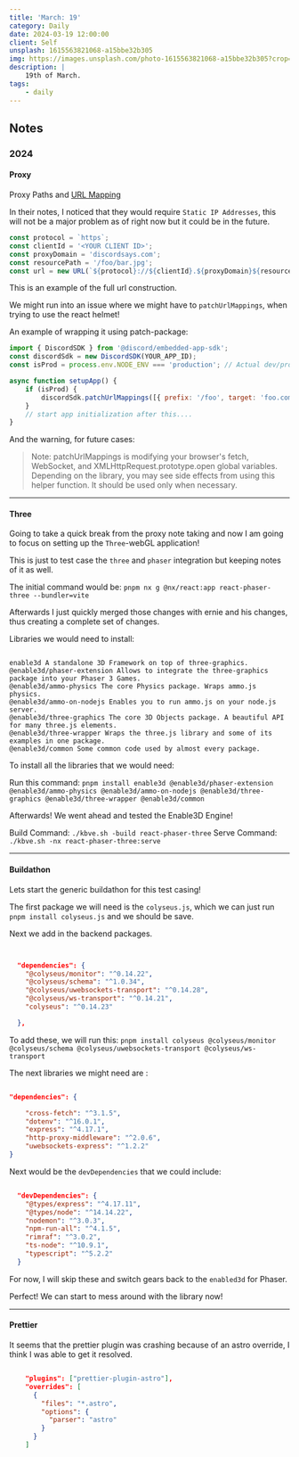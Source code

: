 ```yaml
---
title: 'March: 19'
category: Daily
date: 2024-03-19 12:00:00
client: Self
unsplash: 1615563821068-a15bbe32b305
img: https://images.unsplash.com/photo-1615563821068-a15bbe32b305?crop=entropy&cs=srgb&fm=jpg&ixid=MnwzNjM5Nzd8MHwxfHJhbmRvbXx8fHx8fHx8fDE2ODE3NDg2ODY&ixlib=rb-4.0.3&q=85
description: |
    19th of March.
tags:
    - daily
---
```



<MDXJS>

## Notes

</MDXJS>

<MDXJS>

### 2024

<MDXJS>

#### Proxy

Proxy Paths and [URL Mapping](https://discord.com/developers/docs/activities/development-guides#url-mapping)

In their notes, I noticed that they would require `Static IP Addresses`, this will not be a major problem as of right now but it could be in the future.

```js
const protocol = `https`;
const clientId = '<YOUR CLIENT ID>';
const proxyDomain = 'discordsays.com';
const resourcePath = '/foo/bar.jpg';
const url = new URL(`${protocol}://${clientId}.${proxyDomain}${resourcePath}`);
```

This is an example of the full url construction.

We might run into an issue where we might have to `patchUrlMappings`, when trying to use the react helmet!

An example of wrapping it using patch-package:

```js
import { DiscordSDK } from '@discord/embedded-app-sdk';
const discordSdk = new DiscordSDK(YOUR_APP_ID);
const isProd = process.env.NODE_ENV === 'production'; // Actual dev/prod env check may vary for you

async function setupApp() {
	if (isProd) {
		discordSdk.patchUrlMappings([{ prefix: '/foo', target: 'foo.com' }]);
	}
	// start app initialization after this....
}
```

And the warning, for future cases:

> Note:
> patchUrlMappings is modifying your browser's fetch, WebSocket, and XMLHttpRequest.prototype.open global variables. Depending on the library, you may see side effects from using this helper function. It should be used only when necessary.

</MDXJS>

---

<MDXJS>

#### Three

Going to take a quick break from the proxy note taking and now I am going to focus on setting up the `Three`-webGL application!

This is just to test case the `three` and `phaser` integration but keeping notes of it as well.

The initial command would be: `pnpm nx g @nx/react:app react-phaser-three --bundler=vite`

Afterwards I just quickly merged those changes with ernie and his changes, thus creating a complete set of changes.

Libraries we would need to install:

```

enable3d A standalone 3D Framework on top of three-graphics.
@enable3d/phaser-extension Allows to integrate the three-graphics package into your Phaser 3 Games.
@enable3d/ammo-physics The core Physics package. Wraps ammo.js physics.
@enable3d/ammo-on-nodejs Enables you to run ammo.js on your node.js server.
@enable3d/three-graphics The core 3D Objects package. A beautiful API for many three.js elements.
@enable3d/three-wrapper Wraps the three.js library and some of its examples in one package.
@enable3d/common Some common code used by almost every package.

```

To install all the libraries that we would need:

Run this command: `pnpm install enable3d @enable3d/phaser-extension @enable3d/ammo-physics @enable3d/ammo-on-nodejs @enable3d/three-graphics @enable3d/three-wrapper @enable3d/common`

Afterwards! We went ahead and tested the Enable3D Engine!

Build Command: `./kbve.sh -build react-phaser-three`
Serve Command: `./kbve.sh -nx react-phaser-three:serve`

</MDXJS>

---

<MDXJS>

#### Buildathon

Lets start the generic buildathon for this test casing!

The first package we will need is the `colyseus.js`, which we can just run `pnpm install colyseus.js` and we should be save.

Next we add in the backend packages.

```json


  "dependencies": {
    "@colyseus/monitor": "^0.14.22",
    "@colyseus/schema": "^1.0.34",
    "@colyseus/uwebsockets-transport": "^0.14.28",
    "@colyseus/ws-transport": "^0.14.21",
    "colyseus": "^0.14.23"

  },

```

To add these, we will run this: `pnpm install colyseus @colyseus/monitor @colyseus/schema @colyseus/uwebsockets-transport @colyseus/ws-transport`

The next libraries we might need are :

```json

"dependencies": {

    "cross-fetch": "^3.1.5",
    "dotenv": "^16.0.1",
    "express": "^4.17.1",
    "http-proxy-middleware": "^2.0.6",
    "uwebsockets-express": "^1.2.2"
}

```

Next would be the `devDependencies` that we could include:

```json

  "devDependencies": {
    "@types/express": "^4.17.11",
    "@types/node": "^14.14.22",
    "nodemon": "^3.0.3",
    "npm-run-all": "^4.1.5",
    "rimraf": "^3.0.2",
    "ts-node": "^10.9.1",
    "typescript": "^5.2.2"
  }

```

For now, I will skip these and switch gears back to the `enabled3d` for Phaser.

Perfect! We can start to mess around with the library now!

</MDXJS>

---

<MDXJS>

#### Prettier

It seems that the prettier plugin was crashing because of an astro override, I think I was able to get it resolved.

```json

	"plugins": ["prettier-plugin-astro"],
	"overrides": [
	  {
		"files": "*.astro",
		"options": {
		  "parser": "astro"
		}
	  }
	]

```

</MDXJS>

</MDXJS>
